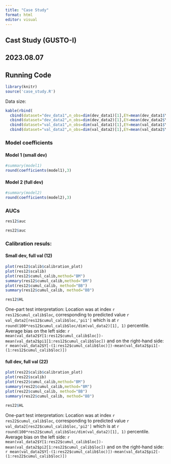 ```yaml
---
title: "Case Study"
format: html
editor: visual
---
```


## Cast Study (GUSTO-I)

## 2023.08.07

## Running Code

```r
library(knitr)
source('case_study.R')
```

Data size:

```r
kable(rbind(
  cbind(dataset="dev_data1",n_obs=dim(dev_data1)[1],EY=mean(dev_data1$Y), Epi1=NA, Epi2=NA),
  cbind(dataset="dev_data2",n_obs=dim(dev_data2)[1],EY=mean(dev_data2$Y), Epi1=NA, Epi2=NA),
  cbind(dataset="val_data1",n_obs=dim(val_data1)[1],EY=mean(val_data1$Y), Epi1=mean(val_data1$pi1), Epi2=mean(val_data1$pi2)),
  cbind(dataset="val_data2",n_obs=dim(val_data2)[1],EY=mean(val_data2$Y), Epi1=mean(val_data2$pi1), Epi2=mean(val_data2$pi2))))

```

### Model coefficients

#### Model 1 (small dev)

```r
#summary(model1)
round(coefficients(model1),3)

```

#### Model 2 (full dev)

```r
#summary(model2)
round(coefficients(model2),3)
```

### AUCs

```r
res12$auc

res22$auc
```

### Calibration resuls:

#### Small dev, full val (12)

```r
plot(res12$calib$calibration_plot)
plot(res12$scalib)
plot(res12$cumul_calib,method="BM")
summary(res12$cumul_calib,method="BM")
plot(res12$cumul_calib, method="BB")
summary(res12$cumul_calib, method="BB")

res12$HL
```

One-part test interpretation: Location was at index `r res12$cumul_calib$loc`, corresponding to predicted value `r val_data2[res12$cumul_calib$loc,'pi1']` which is at `r round(100*res12$cumul_calib$loc/dim(val_data2)[1], 1)` percentile. Average bias on the left side: `r mean(val_data2$Y[1:res12$cumul_calib$loc])-mean(val_data2$pi1[1:res12$cumul_calib$loc])` and on the right-hand side: `r mean(val_data2$Y[-(1:res12$cumul_calib$loc)])-mean(val_data2$pi1[-(1:res12$cumul_calib$loc)])`

#### full dev, full val (22)

```r
plot(res22$calib$calibration_plot)
plot(res22$scalib)
plot(res22$cumul_calib,method="BM")
summary(res22$cumul_calib,method="BM")
plot(res22$cumul_calib, method="BB")
summary(res22$cumul_calib, method="BB")

res22$HL
```

One-part test interpretation: Location was at index `r res22$cumul_calib$loc`, corresponding to predicted value `r val_data2[res22$cumul_calib$loc,'pi2']` which is at `r round(100*res22$cumul_calib$loc/dim(val_data2)[1], 1)` percentile. Average bias on the left side: `r mean(val_data2$Y[1:res22$cumul_calib$loc])-mean(val_data2$pi2[1:res22$cumul_calib$loc])` and on the right-hand side: `r mean(val_data2$Y[-(1:res22$cumul_calib$loc)])-mean(val_data2$pi2[-(1:res22$cumul_calib$loc)])`
